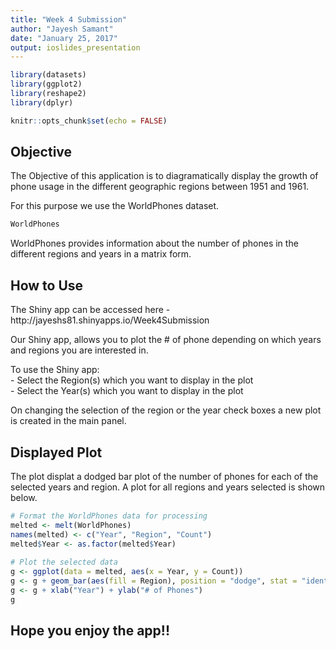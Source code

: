 ---
title: "Week 4 Submission"
author: "Jayesh Samant"
date: "January 25, 2017"
output: ioslides_presentation
---

```{r, echo=FALSE, warning=FALSE, error=FALSE, message=FALSE}
library(datasets)
library(ggplot2)
library(reshape2)
library(dplyr)
```

```{r setup, include=FALSE}
knitr::opts_chunk$set(echo = FALSE)
```

## Objective

The Objective of this application is to diagramatically display the growth of phone usage in the different geographic regions between 1951 and 1961.

For this purpose we use the WorldPhones dataset.
```{r}
WorldPhones
```

WorldPhones provides information about the number of phones in the different regions and years in a matrix form.

## How to Use

The Shiny app can be accessed here - http://jayeshs81.shinyapps.io/Week4Submission

Our Shiny app, allows you to plot the # of phone depending on which years and regions you are interested in. 

To use the Shiny app:  
- Select the Region(s) which you want to display in the plot   
- Select the Year(s) which you want to display in the plot

On changing the selection of the region or the year check boxes a new plot is created in the main panel.

## Displayed Plot

The plot displat a dodged bar plot of the number of phones for each of the selected years and region. A plot for all regions and years selected is shown below.

```{r, echo=FALSE}
# Format the WorldPhones data for processing
melted <- melt(WorldPhones)
names(melted) <- c("Year", "Region", "Count")
melted$Year <- as.factor(melted$Year)
    
# Plot the selected data
g <- ggplot(data = melted, aes(x = Year, y = Count))
g <- g + geom_bar(aes(fill = Region), position = "dodge", stat = "identity")
g <- g + xlab("Year") + ylab("# of Phones") 
g
```

## Hope you enjoy the app!!